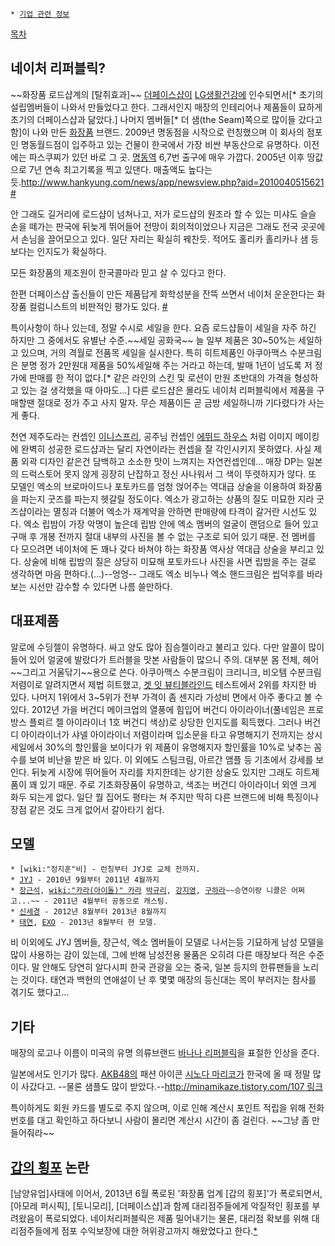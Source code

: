  * [[기업 관련 정보]]

[[목차]]
== 네이처 리퍼블릭? ==
~~화장품 로드샵계의 [탈쥐효과]~~
[[더페이스샵]]이 [[LG생활건강]]에 인수되면서[* 초기의 설립멤버들이 나와서 만들었다고 한다. 그래서인지 매장의 인테리어나 제품들이 묘하게 초기의 더페이스샵과 닮았다.] 나머지 멤버들[* 더 샘(the Seam)쪽으로 많이들 갔다고 함]이 나와 만든 [[화장품]] 브랜드. 2009년 명동점을 시작으로 런칭했으며 이 회사의 점포인 명동월드점이 입주하고 있는 건물이 한국에서 가장 비싼 부동산으로 유명하다. 이전에는 파스쿠찌가 있던 바로 그 곳. [[명동역]] 6,7번 출구에 매우 가깝다. 2005년 이후 땅값으로 7년 연속 최고기록을 찍고 있댄다. 매출액도 높다는 듯.[[http://www.hankyung.com/news/app/newsview.php?aid=2010040515621 #]]

안 그래도 길거리에 로드샵이 넘쳐나고, 저가 로드샵의 원조라 할 수 있는 미샤도 슬슬 손을 떼가는 판국에 뒤늦게 뛰어들어 전망이 회의적이었으나 지금은 그래도 전국 곳곳에서 손님을 끌어모으고 있다. 일단 자리는 확실히 꿰찬듯. 적어도 홀리카 홀리카나 샘 등 보다는 인지도가 확실하다.

모든 화장품의 제조원이 한국콜마라 믿고 살 수 있다고 한다.

한편 더페이스샵 출신들이 만든 제품답게 화학성분을 잔뜩 쓰면서 네이처 운운한다는 화장품 컬럼니스트의 비판적인 평가도 있다. [https://twitter.com/#!/cosmetic_winnie/status/182715503356284929 #]

특이사항이 하나 있는데, 정말 수시로 세일을 한다. 요즘 로드샵들이 세일을 자주 하긴 하지만 그 중에서도 유별난 수준.~~세일 공화국~~ 늘 일부 제품은 30~50%는 세일하고 있으며, 거의 격월로 전품목 세일을 실시한다. 특히 히트제품인 아쿠아맥스 수분크림은 분명 정가 2만원대 제품을 50%세일해 주는 거라고 하는데, 발매 1년이 넘도록 저 정가에 판매를 한 적이 없다.[* 같은 라인의 스킨 및 로션이 만원 초반대의 가격을 형성하고 있는 걸 생각했을 때 아마도...] 다른 로드샵은 몰라도 네이처 리퍼블릭에서 제품을 구매할땐 절대로 정가 주고 사지 말자. 무슨 제품이든 곧 금방 세일하니까 기다렸다가 사는게 좋다.

천연 제주도라는 컨셉인 [[이니스프리]], 공주님 컨셉인 [[에뛰드 하우스]] 처럼 이미지 메이킹에 완벽히 성공한 로드샵과는 달리 자연이라는 컨셉을 잘 각인시키지 못하였다. 사실 제품 외곽 디자인 같은건 담백하고 소소한 맛이 느껴지는 자연컨셉인데… 매장 DP는 일본의 드럭스토어 못지 않게 굉장히 난잡하고 정신 사나워서 그 색이 뚜렷하지가 않다.
또 모델인 엑소의 브로마이드나 포토카드를 엄청 얹어주는 역대급 상술을 이용하여 화장품을 파는지 굿즈를 파는지 헷갈릴 정도이다.  엑소가 광고하는 상품의 질도 미묘한 지라 굿즈샵이라는 멸칭과 더불어 엑소가 재계약을 안하면 판매량에 타격이 갈거란 시선도 있다.
엑소 립밤이 가장 악명이 높은데 립밤 안에 엑소 멤버의 얼굴이 랜덤으로 들어 있고 구매 후 개봉 전까지 절대 내부의 사진을 볼 수 없는 구조로 되어 있기 때문. 전 멤버를 다 모으려면 네이처에 돈 꽤나 갖다 바쳐야 하는 화장품 역사상 역대급 상술을 부리고 있다. 상술에 비해 립밤의 질은 상당히 미묘해 포토카드나 사진을 사면 립밤을 주는 걸로 생각하면 마음 편하다.(...)--엉엉--
그래도 엑소 비누나 엑소 핸드크림은 씹덕후를 바라보는 시선만 감수할 수 있다면 나름 쓸만하다.

== 대표제품 ==
알로에 수딩젤이 유명하다. 싸고 양도 많아 짐승젤이라고 불리고 있다. 다만 알콜이 많이 들어 있어 얼굴에 발랐다가 트러블을 맛본 사람들이 많으니 주의. 대부분 몸 전체, 헤어 ~~그리고 거울닦기~~용으로 쓴다.
아쿠아맥스 수분크림이 크리니크, 비오템 수분크림 저렴이로 알려지면서 제법 히트했고, [[겟 잇 뷰티]]블라인드 테스트에서 2위를 차지한 바 있다. 나머지 1위에서 3~5위가 전부 가격이 좀 센지라 가성비 면에서 아주 좋다고 볼 수 있다.
2012년 가을 버건디 메이크업의 열풍에 힘입어 버건디 아이라이너(풀네임은 프로방스 플뢰르 젤 아이라이너 1호 버건디 색상)로 상당한 인지도를 획득했다. 그러나 버건디 아이라이너가 샤넬 아이라이너 저렴이라며 입소문을 타고 유명해지기 전까지는 상시 세일에서 30%의 할인률을 보이다가 위 제품이 유명해지자 할인률을 10%로 낮추는 꼼수를 보여 비난을 받은 바 있다.
이 외에도 스팀크림, 아르간 앰플 등 기초에서 강세를 보인다. 뒤늦게 시장에 뛰어들어 자리를 차지한데는 상기한 상술도 있지만 그래도 히트제품이 꽤 있기 때문.
주로 기초화장품이 유명하고, 색조는 버건디 아이라이너 외엔 크게 화두 되는게 없다.  일단 뭘 집어도 평타는 쳐 주지만 딱히 다른 브랜드에 비해 특징이나 장점 같은 것도 크게 없어서 갈아타기 쉽다.


== 모델 ==
 * [wiki:"정지훈"비] - 런칭부터 JYJ로 교체 전까지.
 * [[JYJ]] - 2010년 9월부터 2011년 4월까지
 * [[장근석]], [[wiki:"카라(아이돌)" 카라]] [[박규리]], [[강지영]], [[구하라]]~~승연이랑 니콜은 어쩌고...~~ - 2011년 4월부터 공동으로 캐스팅.
 * [[신세경]] - 2012년 8월부터 2013년 8월까지
 * [[태연]], [[EXO]] - 2013년 8월부터 현 모델.

비 이외에도 JYJ 멤버들, 장근석, 엑소 멤버들이 모델로 나서는등 기묘하게 남성 모델을 많이 사용하는 감이 있는데, 그에 반해 남성전용 물품은 오히려 다른 매장보다 적은 수준이다. 말 안해도 당연히 알다시피 한국 관광을 오는 중국, 일본 등지의 한류팬들을 노리는 것이다.
태연과 백현의 연애설이 난 후 몇몇 매장의 등신대는 목이 부러지는 참사를 겪기도 했다고...
== 기타 ==
매장의 로고나 이름이 미국의 유명 의류브랜드 [http://bananarepublic.gap.com 바나나 리퍼블릭]을 표절한 인상을 준다.

일본에서도 인기가 많다. [[AKB48]]의 패션 아이콘 [[시노다 마리코]]가 한국에 올 때 정말 많이 사갔다고. --물론 샘플도 많이 받았다.--[[http://minamikaze.tistory.com/107 링크]]

특이하게도 회원 카드를 별도로 주지 않으며, 이로 인해 계산시 포인트 적립을 위해 전화번호를 대고 확인하고 하다보니 사람이 몰리면 계산시 시간이 좀 걸린다. ~~그냥 좀 만들어줘라~~

== [[갑의 횡포]] 논란 ==
[남양유업]사태에 이어서, 2013년 6월 폭로된 '화장품 업계 [갑의 횡포]'가 폭로되면서, [아모레 퍼시픽], [토니모리], [더페이스샵]과 함께 대리점주들에게 악질적인 횡포를 부려왔음이 폭로되었다. 네이처리퍼블릭은 제품 밀어내기는 물론, 대리점 확보를 위해 대리점주들에게 점포 수익보장에 대한 허위광고까지 해왔었다고 한다.[http://media.daum.net/issue/478/newsview?issueId=478&newsid=20130724184306979 *]

